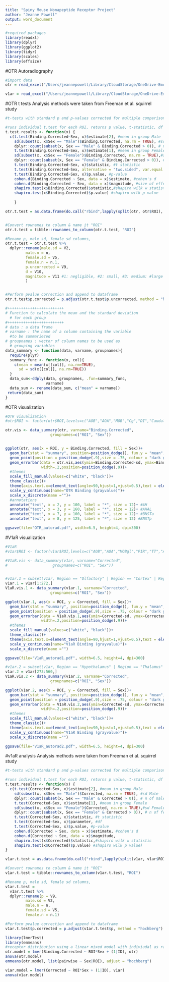 ```yaml
---
title: "Spiny Mouse Nonapeptide Receptor Project"
author: "Jeanne Powell"
output: word_document
---
```


```r
#required packages
library(readxl)
library(dplyr)
library(ggplot2)
library(tidyr)
library(scales)
library(effsize)
```

#OTR Autoradiography

```r
#import data
otr = read_excel("/Users/jeannepowell/Library/CloudStorage/OneDrive-EmoryUniversity/Projects/Spiny\ Mouse\ Nonapeptide\ Receptors/Spiny\ Mouse\ Nonapeptide\ Receptor\ Data.xlsx", sheet = "OTR Clean Data")

v1ar = read_excel("/Users/jeannepowell/Library/CloudStorage/OneDrive-EmoryUniversity/Projects/Spiny\ Mouse\ Nonapeptide\ Receptors/Spiny\ Mouse\ Nonapeptide\ Receptor\ Data.xlsx", sheet = "V1aR Clean Data")
```



#OTR t tests
Analysis methods were taken from Freeman et al. squirrel study
```r
#t-tests with standard p and p-values corrected for multiple comparisons using the Hochberg method

#runs individual t.test for each ROI, returns p value, t-statistic, df
t.test.results <- function(x) {
  c(t.test(Binding.Corrected~Sex, x)$estimate[2], #mean in group Male
    sd(subset(x, x$Sex == "Male")$Binding.Corrected, na.rm = TRUE), #sd Male
    dplyr::count(subset(x, Sex == "Male" & Binding.Corrected > 0)), # n of males
    t.test(Binding.Corrected~Sex, x)$estimate[1], #mean in group Female
    sd(subset(x, x$Sex == "Female")$Binding.Corrected, na.rm = TRUE),#sd Female
    dplyr::count(subset(x, Sex == "Female" & Binding.Corrected > 0)), # n of females
    t.test(Binding.Corrected~Sex, x)$statistic, #t statistic
    t.test(Binding.Corrected~Sex, alternative = "two.sided", var.equal = FALSE,x)$parameter, #df
    t.test(Binding.Corrected~Sex, x)$p.value, #p-value
    cohen.d(Binding.Corrected ~ Sex, data = x)$estimate, #cohen's d
    cohen.d(Binding.Corrected ~ Sex, data = x)$magnitude, #size of effect, negligible < small < medium < large
    shapiro.test(x$Binding.Corrected)$statistic,#shapiro wilk w statistic
    shapiro.test(x$Binding.Corrected)$p.value) #shapiro wilk p value
  
    }

otr.t.test = as.data.frame(do.call("rbind",lapply(split(otr, otr$ROI), t.test.results)))


#Convert rownames to column & name it "ROI"
otr.t.test = tibble::rownames_to_column(otr.t.test, "ROI")

#Rename p, male sd, female sd columns, 
otr.t.test = otr.t.test %>% 
  dplyr::rename(male.sd = V2,
         male.n = n,
         female.sd = V5,
         female.n = n.1,
         p.uncorrected = V9,
         d = V10,
         magnitude = V11 #1: negligible, #2: small, #3: medium: #large
         )


#Perform pvalue correction and append to dataframe
otr.t.test$p.corrected = p.adjust(otr.t.test$p.uncorrected, method = "hochberg")
```

```r
#+++++++++++++++++++++++++
# Function to calculate the mean and the standard deviation
  # for each group
#+++++++++++++++++++++++++
# data : a data frame
# varname : the name of a column containing the variable
  #to be summariezed
# groupnames : vector of column names to be used as
  # grouping variables
data_summary <- function(data, varname, groupnames){
  require(plyr)
  summary_func <- function(x, col){
    c(mean = mean(x[[col]], na.rm=TRUE),
      sd = sd(x[[col]], na.rm=TRUE))
  }
  data_sum<-ddply(data, groupnames, .fun=summary_func,
                  varname)
  data_sum <- rename(data_sum, c("mean" = varname))
 return(data_sum)
}
```
#OTR visualization
```r
#OTR visualization
#otr$ROI <- factor(otr$ROI,levels=c("AOB","AOA","MOB","Cg","DI","Caudal CPu","LS","AcbSh","BNSTa","BNSTp","VP","AH","VMH","ZI","PVA", #"AHAL","BLA","CeA","MeA","CA1py","PAG"))

otr.vis <- data_summary(otr, varname="Binding.Corrected", 
                    groupnames=c("ROI", "Sex"))


ggplot(otr, aes(x = ROI, y = Binding.Corrected, fill = Sex))+
  geom_bar(stat = "summary", position=position_dodge(), fun.y = "mean",color = "black")+
  geom_point(position = position_dodge(.9),size = .75, colour = "dark gray")+
  geom_errorbar(data = otr.vis,aes(ymin=Binding.Corrected-sd, ymax=Binding.Corrected+sd),
                width=.2,position=position_dodge(.9))+
  #themes
  scale_fill_manual(values=c("white", "black"))+
  theme_classic()+
  theme(axis.text.x=element_text(angle=90,hjust=1,vjust=0.5),text = element_text(size = 8))+
  scale_y_continuous(name="OTR Binding (grayvalue)")+
  scale_x_discrete(name ="")+
  #annotations
  annotate("text", x = 2, y = 100, label = "*", size = 12)+ #AH
  annotate("text", x = 3, y = 160, label = "*", size = 12)+ #AHAL
  annotate("text", x = 7, y = 100, label = "*", size = 12)+ #BNSTa
  annotate("text", x = 8, y = 125, label = "*", size = 12) #BNSTp

ggsave(file="OTR_autorad.pdf", width=6.5, height=4, dpi=300)  

```




#V1aR visualization
```r
#V1aR
#v1ar$ROI <- factor(v1ar$ROI,levels=c("AOB","AOA","MOBgl","PIR","TT","AI","Cg","LS","Acb","OT","BNSTa","BNSTp","VDB","GP","VP","AH","LH","#MM","MPO","VMH","ZI","LD","MG","PVA","Re","VPL","BLA","CeA","MeA","APT","IP","PAG","PVG","SCm","SuG"))

#V1aR.vis <- data_summary(v1ar, varname="Corrected", 
#                    groupnames=c("ROI", "Sex"))


#v1ar.1 = subset(v1ar, Region == "Olfactory" | Region == "Cortex" | Region == "Striatum" | Region == "Pallidum")
v1ar.1 = v1ar[1:272,]
V1aR.vis.1 <- data_summary(v1ar.1, varname="Corrected", 
                    groupnames=c("ROI", "Sex"))

ggplot(v1ar.1, aes(x = ROI, y = Corrected, fill = Sex))+
  geom_bar(stat = "summary", position=position_dodge(), fun.y = "mean",color = "black")+
  geom_point(position = position_dodge(.9),size = .75, colour = "dark gray")+
  geom_errorbar(data = V1aR.vis.1,aes(ymin=Corrected-sd, ymax=Corrected+sd),
                width=.2,position=position_dodge(.9))+
  #themes
  scale_fill_manual(values=c("white", "black"))+
  theme_classic()+
  theme(axis.text.x=element_text(angle=90,hjust=1,vjust=0.5),text = element_text(size = 8))+
  scale_y_continuous(name="V1aR Binding (grayvalue)")+
  scale_x_discrete(name ="")

ggsave(file="V1aR_autorad1.pdf", width=6.5, height=4, dpi=300)  

#v1ar.2 = subset(v1ar, Region == "Hypothalamus" | Region == "Thalamus" | Region == "Amygdala" | Region == "Midbrain")
v1ar.2 = v1ar[273:560,]
V1aR.vis.2 <- data_summary(v1ar.2, varname="Corrected", 
                    groupnames=c("ROI", "Sex"))

ggplot(v1ar.2, aes(x = ROI, y = Corrected, fill = Sex))+
  geom_bar(stat = "summary", position=position_dodge(), fun.y = "mean",color = "black")+
  geom_point(position = position_dodge(.9),size = .75, colour = "dark gray")+
  geom_errorbar(data = V1aR.vis.2,aes(ymin=Corrected-sd, ymax=Corrected+sd),
                width=.2,position=position_dodge(.9))+
  #themes
  scale_fill_manual(values=c("white", "black"))+
  theme_classic()+
  theme(axis.text.x=element_text(angle=90,hjust=1,vjust=0.5),text = element_text(size = 8))+
  scale_y_continuous(name="V1aR Binding (grayvalue)")+
  scale_x_discrete(name ="")

ggsave(file="V1aR_autorad2.pdf", width=6.5, height=4, dpi=300)  

```


#v1aR analysis
Analysis methods were taken from Freeman et al. squirrel study
```r
#t-tests with standard p and p-values corrected for multiple comparisons using the Hochberg method

#runs individual t.test for each ROI, returns p value, t-statistic, df
t.test.results <- function(x) {
  c(t.test(Corrected~Sex, x)$estimate[2], #mean in group Male
    sd(subset(x, x$Sex == "Male")$Corrected, na.rm = TRUE), #sd Male
    dplyr::count(subset(x, Sex == "Male" & Corrected > 0)), # n of males
    t.test(Corrected~Sex, x)$estimate[1], #mean in group Female
    sd(subset(x, x$Sex == "Female")$Corrected, na.rm = TRUE),#sd Female
    dplyr::count(subset(x, Sex == "Female" & Corrected > 0)), # n of females
    t.test(Corrected~Sex, x)$statistic, #t statistic
    t.test(Corrected~Sex, x)$parameter, #df
    t.test(Corrected~Sex, x)$p.value, #p-value
    cohen.d(Corrected ~ Sex, data = x)$estimate, #cohen's d
    cohen.d(Corrected ~ Sex, data = x)$magnitude,
    shapiro.test(x$Corrected)$statistic,#shapiro wilk w statistic
    shapiro.test(x$Corrected)$p.value) #shapiro wilk p value)
}

v1ar.t.test = as.data.frame(do.call("rbind",lapply(split(v1ar, v1ar$ROI), t.test.results)))

#Convert rownames to column & name it "ROI"
v1ar.t.test = tibble::rownames_to_column(v1ar.t.test, "ROI")

#Rename p, male sd, female sd columns, 
v1ar.t.test = 
  v1ar.t.test %>% 
  dplyr::rename(p = V9, 
         male.sd = V2,
         male.n = n,
         female.sd = V5,
         female.n = n.1)

#Perform pvalue correction and append to dataframe
v1ar.t.test$p.corrected = p.adjust(v1ar.t.test$p, method = "hochberg")

```

```r
library(lmerTest) 
library(emmeans)
#receptor distribution using a linear mixed model with indiviudal as random effect and sex and ROI 
otr.model = lmer(Binding.Corrected ~ ROI*Sex + (1|ID), otr)
anova(otr.model)
emmeans(otr.model, list(pairwise ~ Sex|ROI), adjust = "hochberg")

v1ar.model = lmer(Corrected ~ ROI*Sex + (1|ID), v1ar)
anova(v1ar.model)
```